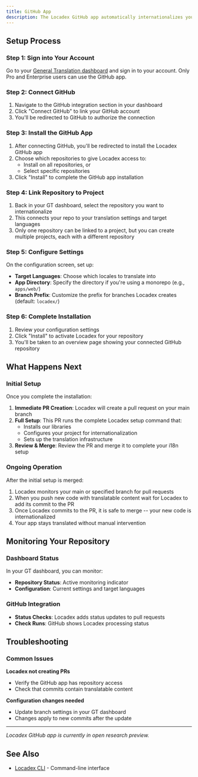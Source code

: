 ```yaml
---
title: GitHub App
description: The Locadex GitHub app automatically internationalizes your codebase by monitoring your repository and committing to pull requests with translations whenever you push changes.
---
```


## Setup Process

### Step 1: Sign into Your Account

Go to your [General Translation dashboard](https://dash.generaltranslation.com) and sign in to your account. Only Pro and Enterprise users can use the GitHub app.

### Step 2: Connect GitHub

1. Navigate to the GitHub integration section in your dashboard
2. Click "Connect GitHub" to link your GitHub account
3. You'll be redirected to GitHub to authorize the connection

### Step 3: Install the GitHub App

1. After connecting GitHub, you'll be redirected to install the Locadex GitHub app
2. Choose which repositories to give Locadex access to:
   - Install on all repositories, or
   - Select specific repositories
3. Click "Install" to complete the GitHub app installation

### Step 4: Link Repository to Project

1. Back in your GT dashboard, select the repository you want to internationalize
2. This connects your repo to your translation settings and target languages
3. Only one repository can be linked to a project, but you can create multiple projects, each with a different repository

### Step 5: Configure Settings

On the configuration screen, set up:

- **Target Languages**: Choose which locales to translate into
- **App Directory**: Specify the directory if you're using a monorepo (e.g., `apps/web/`)
- **Branch Prefix**: Customize the prefix for branches Locadex creates (default: `locadex/`)

### Step 6: Complete Installation

1. Review your configuration settings
2. Click "Install" to activate Locadex for your repository
3. You'll be taken to an overview page showing your connected GitHub repository

## What Happens Next

### Initial Setup

Once you complete the installation:

1. **Immediate PR Creation**: Locadex will create a pull request on your main branch
2. **Full Setup**: This PR runs the complete Locadex setup command that:
   - Installs our libraries
   - Configures your project for internationalization
   - Sets up the translation infrastructure
3. **Review & Merge**: Review the PR and merge it to complete your i18n setup

### Ongoing Operation

After the initial setup is merged:

1. Locadex monitors your main or specified branch for pull requests
2. When you push new code with translatable content wait for Locadex to add its commit to the PR
3. Once Locadex commits to the PR, it is safe to merge -- your new code is internationalized
4. Your app stays translated without manual intervention

## Monitoring Your Repository

### Dashboard Status

In your GT dashboard, you can monitor:

- **Repository Status**: Active monitoring indicator
- **Configuration**: Current settings and target languages

### GitHub Integration

- **Status Checks**: Locadex adds status updates to pull requests
- **Check Runs**: GitHub shows Locadex processing status

## Troubleshooting

### Common Issues

**Locadex not creating PRs**
- Verify the GitHub app has repository access
- Check that commits contain translatable content

**Configuration changes needed**
- Update branch settings in your GT dashboard
- Changes apply to new commits after the update

---

*Locadex GitHub app is currently in open research preview.*

## See Also

- [Locadex CLI](/docs/locadex) - Command-line interface